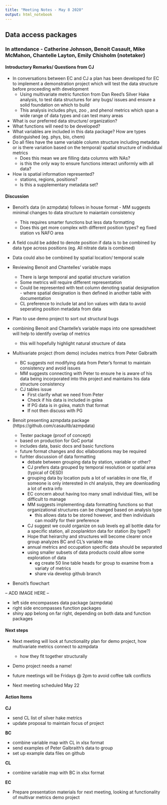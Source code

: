 ```yaml
---
title: "Meeting Notes - May 8 2020"
output: html_notebook
---
```



## Data access packages
### In attendance - Catherine Johnson, Benoit Casault, Mike McMahon, Chantelle Layton, Emily Chisholm (notetaker)




#### Introductory Remarks/ Questions from CJ

* In conversations between EC and CJ a plan has been developed for EC to implement a demonstration project which will test the data structure before proceeding with development
    * Using multivariate metric function from Dan Reed's Silver Hake analysis, to test data structures for any bugs/ issues and ensure a solid foundation on which to build
    * This analysis includes phys, zoo , and phenol metrics which span a wide range of data types and can test many areas
* What is our preferred data structure/ organization?
* What functions will need to be developed?
* What variables are included in this data package? How are types distinguished (eg. phys, bio, chem)
* Do all files have the same variable column structure including metadata or is there variation based on the temporal/ spatial structure of individual metrics
  * Does this mean we are filling data columns with NAs?
  * is this the only way to ensure functions interact uniformly with all data?
* How is spatial information represented?
  * stations, regions, positions?
  * Is this a supplementary metadata set?


#### Discussion

* Benoit's data (in azmpdata) follows in house format - MM suggests minimal changes to data structure to maiantain consistency
  * This requires smarter functions but less data formatting
  * Does this get more complex with different position types? eg fixed station vs NAFO area
  
* A field could be added to denote position if data is to be combined by data type across positions (eg. All nitrate data is combined)
* Data could also be combined by spatial location/ temporal scale

* Reviewing Benoit and Chantelles' variable maps
  * There is large temporal and spatial structure variation
  * Some metrics will require different representation
  * Could be represented with text column denoting spatial designation - where spatial designation is then defined in another table with documentation
  * CL preference to include lat and lon values with data to avoid seperating position metadata from data
  
* Plan to use demo project to sort out structural bugs

* combining Benoit and Chantelle's variable maps into one spreadsheet will help to identify overlap of metrics 
  * this will hopefully highlight natural structure of data
  
* Multivariate project (from demo) includes metrics from Peter Galbraith
  * BC suggests not modifying data from Peter's format to maintain consistency and avoid issues
  * MM suggests connecting with Peter to ensure he is aware of his data being incorporated into this project and maintains his data structure consistency
  * CJ tables issue
    * First clarify what we need from Peter
    * Check if his data is included in gslea
    * If PG data is in gslea, match that format
    * If not then discuss with PG

* Benoit presenting azmpdata package (https://github.com/casaultb/azmpdata)
  * Tester package (proof of concept)
  * based on production for GoC portal
  * includes data, basic docs and basic functions
  * future format changes and doc ellaborations may be required
  * furhter discussion of data formatting
    * debate between grouping data by station, variable or other?
    * CJ prefers data grouped by temporal resolution or spatial area (typical of OESD)
    * grouping data by location puts a lot of variables in one file, if someone is only interested in chl analysis, they are downloading a lot of extra info
    * EC concern about having too many small individual files, will be difficult to manage
    * MM suggests implementing data formatting functions so that organizational structures can be changed based on analysis type 
      * this allows data to be stored however, and then individuals can modify for their preference
    * CJ suggest we could organize on sub levels eg all bottle data for a specific station, all zooplankton data for station (by type?)
    * Hope that heirarchy and structures will become clearer once group analyzes BC and CL's variable map
    * annual metrics and occupation specific data should be separated
    * using smaller subsets of data products could allow some exploration of data
      * eg create 50 line table heads for group to examine from a variaty of metrics
      * share via develop github branch
      
* Benoit's flowchart

-- ADD IMAGE HERE -- 

  * left side encompasses data package (azmpdata)
  * right side encompasses function packages 
  * shiny app belong on far right, depending on both data and function packages
  
  
#### Next steps

* Next meeting will look at functionality plan for demo project, how multivariate metrics connect to azmpdata
  * how they fit together structurally
  
* Demo project needs a name!

* future meetings will be Fridays @ 2pm to avoid coffee talk conflicts

* Next meeting scheduled May 22


#### **Action Items**
    
    
**CJ**

  * send CL list of silver hake metrics
  * update proposal to maintain focus of project
  
**BC**

  * combine variable map with CL in xlsx format
  * send examples of Peter Galbraith's data to group
  * set up example data files on github
  
**CL**

  * combine variable map with BC in xlsx format
  
**EC**

  * Prepare presentation materials for next meeting, looking at functionality of multivar metrics demo project
    

